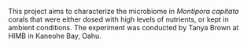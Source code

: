 This project aims to characterize the microbiome in *Montipora capitata* corals that were either dosed with high levels of nutrients, or kept in ambient conditions. The experiment was conducted by Tanya Brown at HIMB in Kaneohe Bay, Oahu. 